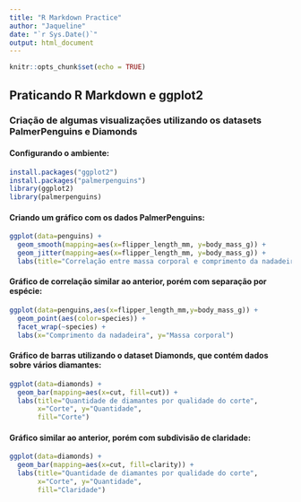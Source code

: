 ```yaml
---
title: "R Markdown Practice"
author: "Jaqueline"
date: "`r Sys.Date()`"
output: html_document
---
```


```r
knitr::opts_chunk$set(echo = TRUE)
```

## Praticando R Markdown e ggplot2
### Criação de algumas visualizações utilizando os datasets PalmerPenguins e Diamonds

#### Configurando o ambiente:
```r
install.packages("ggplot2")
install.packages("palmerpenguins")
library(ggplot2)
library(palmerpenguins)
```

#### Criando um gráfico com os dados PalmerPenguins:
```r
ggplot(data=penguins) + 
  geom_smooth(mapping=aes(x=flipper_length_mm, y=body_mass_g)) +
  geom_jitter(mapping=aes(x=flipper_length_mm, y=body_mass_g)) +
  labs(title="Correlação entre massa corporal e comprimento da nadadeira dos pinguins", x="Comprimento da nadadeira", y="Massa corporal")
```

#### Gráfico de correlação similar ao anterior, porém com separação por espécie:
```r
ggplot(data=penguins,aes(x=flipper_length_mm,y=body_mass_g)) + 
  geom_point(aes(color=species)) +
  facet_wrap(~species) + 
  labs(x="Comprimento da nadadeira", y="Massa corporal")
```


#### Gráfico de barras utilizando o dataset Diamonds, que contém dados sobre vários diamantes:
```r
ggplot(data=diamonds) + 
  geom_bar(mapping=aes(x=cut, fill=cut)) +
  labs(title="Quantidade de diamantes por qualidade do corte", 
       x="Corte", y="Quantidade",
       fill="Corte")
```

#### Gráfico similar ao anterior, porém com subdivisão de claridade:
```r
ggplot(data=diamonds) + 
  geom_bar(mapping=aes(x=cut, fill=clarity)) +
  labs(title="Quantidade de diamantes por qualidade do corte", 
       x="Corte", y="Quantidade",
       fill="Claridade")
```

